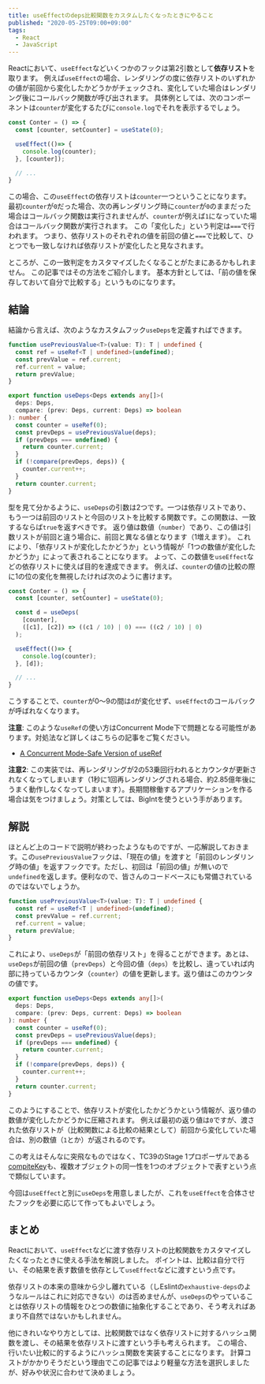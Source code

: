 ```yaml
---
title: useEffectのdeps比較関数をカスタムしたくなったときにやること
published: "2020-05-25T09:00+09:00"
tags:
  - React
  - JavaScript
---
```


Reactにおいて、`useEffect`などいくつかのフックは第2引数として**依存リスト**を取ります。
例えば`useEffect`の場合、レンダリングの度に依存リストのいずれかの値が前回から変化したかどうかがチェックされ、変化していた場合はレンダリング後にコールバック関数が呼び出されます。
具体例としては、次のコンポーネントは`counter`が変化するたびに`console.log`でそれを表示するでしょう。

```js
const Conter = () => {
  const [counter, setCounter] = useState(0);

  useEffect(()=> {
    console.log(counter);
  }, [counter]);

  // ...
}
```

この場合、この`useEffect`の依存リストは`counter`一つということになります。
最初`counter`が`0`だった場合、次の再レンダリング時に`counter`が`0`のままだった場合はコールバック関数は実行されませんが、`counter`が例えば`1`になっていた場合はコールバック関数が実行されます。
この「変化した」という判定は`===`で行われます。
つまり、依存リストのそれぞれの値を前回の値と`===`で比較して、ひとつでも一致しなければ依存リストが変化したと見なされます。

ところが、この一致判定をカスタマイズしたくなることがたまにあるかもしれません。
この記事ではその方法をご紹介します。
基本方針としては、「前の値を保存しておいて自分で比較する」というものになります。

## 結論

結論から言えば、次のようなカスタムフック`useDeps`を定義すればできます。

```ts
function usePreviousValue<T>(value: T): T | undefined {
  const ref = useRef<T | undefined>(undefined);
  const prevValue = ref.current;
  ref.current = value;
  return prevValue;
}

export function useDeps<Deps extends any[]>(
  deps: Deps,
  compare: (prev: Deps, current: Deps) => boolean
): number {
  const counter = useRef(0);
  const prevDeps = usePreviousValue(deps);
  if (prevDeps === undefined) {
    return counter.current;
  }
  if (!compare(prevDeps, deps)) {
    counter.current++;
  }
  return counter.current;
}
```

型を見て分かるように、`useDeps`の引数は2つです。一つは依存リストであり、もう一つは前回のリストと今回のリストを比較する関数です。この関数は、一致するならば`true`を返すべきです。
返り値は数値（`number`）であり、この値は引数リストが前回と違う場合に、前回と異なる値となります（1増えます）。
これにより、「依存リストが変化したかどうか」という情報が「1つの数値が変化したかどうか」によって表されることになります。
よって、この数値を`useEffect`などの依存リストに使えば目的を達成できます。
例えば、`counter`の値の比較の際に1の位の変化を無視したければ次のように書けます。

```js
const Conter = () => {
  const [counter, setCounter] = useState(0);

  const d = useDeps(
    [counter],
    ([c1], [c2]) => ((c1 / 10) | 0) === ((c2 / 10) | 0)
  );

  useEffect(()=> {
    console.log(counter);
  }, [d]);

  // ...
}
```

こうすることで、`counter`が0〜9の間は`d`が変化せず、`useEffect`のコールバックが呼ばれなくなります。

**注意**: このような`useRef`の使い方はConcurrent Mode下で問題となる可能性があります。対処法など詳しくはこちらの記事をご覧ください。

- [A Concurrent Mode-Safe Version of useRef](https://dev.to/uhyo_/a-concurrent-mode-safe-version-of-useref-1325)

**注意2**: この実装では、再レンダリングが2の53乗回行われるとカウンタが更新されなくなってしまいます（1秒に1回再レンダリングされる場合、約2.85億年後にうまく動作しなくなってしまいます）。長期間稼働するアプリケーションを作る場合は気をつけましょう。対策としては、BigIntを使うという手があります。

## 解説

ほとんど上のコードで説明が終わったようなものですが、一応解説しておきます。この`usePreviousValue`フックは、「現在の値」を渡すと「前回のレンダリング時の値」を返すフックです。ただし、初回は「前回の値」が無いので`undefined`を返します。便利なので、皆さんのコードベースにも常備されているのではないでしょうか。

```ts
function usePreviousValue<T>(value: T): T | undefined {
  const ref = useRef<T | undefined>(undefined);
  const prevValue = ref.current;
  ref.current = value;
  return prevValue;
}
```

これにより、`useDeps`が「前回の依存リスト」を得ることができます。あとは、`useDeps`が前回の値（`prevDeps`）と今回の値（`deps`）を比較し、違っていれば内部に持っているカウンタ（`counter`）の値を更新します。返り値はこのカウンタの値です。

```ts
export function useDeps<Deps extends any[]>(
  deps: Deps,
  compare: (prev: Deps, current: Deps) => boolean
): number {
  const counter = useRef(0);
  const prevDeps = usePreviousValue(deps);
  if (prevDeps === undefined) {
    return counter.current;
  }
  if (!compare(prevDeps, deps)) {
    counter.current++;
  }
  return counter.current;
}
```

このようにすることで、依存リストが変化したかどうかという情報が、返り値の数値が変化したかどうかに圧縮されます。
例えば最初の返り値は`0`ですが、渡された依存リストが（比較関数による比較の結果として）前回から変化していた場合は、別の数値（`1`とか）が返されるのです。

この考えはそんなに突飛なものではなく、TC39のStage 1プロポーザルである[compiteKey](https://github.com/tc39/proposal-richer-keys/tree/master/compositeKey)も、複数オブジェクトの同一性を1つのオブジェクトで表すという点で類似しています。

今回は`useEffect`と別に`useDeps`を用意しましたが、これを`useEffect`を合体させたフックを必要に応じて作ってもよいでしょう。

## まとめ

Reactにおいて、`useEffect`などに渡す依存リストの比較関数をカスタマイズしたくなったときに使える手法を解説しました。
ポイントは、比較は自分で行い、その結果を表す数値を依存として`useEffect`などに渡すという点です。

依存リストの本来の意味から少し離れている（しEslintの`exhaustive-deps`のようなルールはこれに対応できない）のは否めませんが、`useDeps`のやっていることは依存リストの情報をひとつの数値に抽象化することであり、そう考えればあまり不自然ではないかもしれません。

他にきれいなやり方としては、比較関数ではなく依存リストに対するハッシュ関数を渡し、その結果を依存リストに渡すという手も考えられます。
この場合、行いたい比較に的するようにハッシュ関数を実装することになります。
計算コストがかかりそうだという理由でこの記事ではより軽量な方法を選択しましたが、好みや状況に合わせて決めましょう。